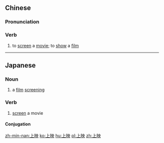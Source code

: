 ==Chinese==
{{zh-forms}}

===Pronunciation===
{{zh-pron
|m=shàngyìng
|c=soeng5 jing2
|mn=qz,xm:siōng-èng/zz:siāng-èng/xm:siōng-iòng
|cat=v
}}

===Verb===
{{zh-verb}}

# to [[screen]] a [[movie]]; to [[show]] a [[film]]

----

==Japanese==
{{ja-kanjitab|じょう|えい|yomi=on}}

===Noun===
{{ja-noun|じょうえい}}
# a [[film]] [[screen|screening]]

===Verb===
{{ja-verb-suru|じょうえい}}

# [[screen]] a movie

====Conjugation====
{{ja-suru|じょうえい}}

[[zh-min-nan:上映]]
[[ko:上映]]
[[hu:上映]]
[[pl:上映]]
[[zh:上映]]